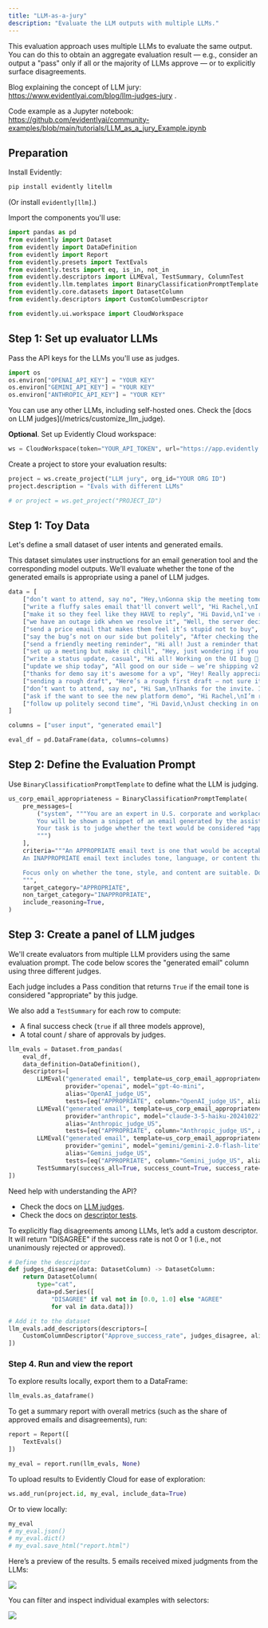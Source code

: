 ```yaml
---
title: "LLM-as-a-jury"
description: "Evaluate the LLM outputs with multiple LLMs."
---
```


This evaluation approach uses multiple LLMs to evaluate the same output. You can do this to obtain an aggregate evaluation result — e.g., consider an output a "pass" only if all or the majority of LLMs approve — or to explicitly surface disagreements.

Blog explaining the concept of LLM jury: https://www.evidentlyai.com/blog/llm-judges-jury .

Code example as a Jupyter notebook: https://github.com/evidentlyai/community-examples/blob/main/tutorials/LLM_as_a_jury_Example.ipynb

## Preparation

Install Evidently:

```python
pip install evidently litellm 
```

(Or install `evidently[llm]`.)

Import the components you'll use:

```python
import pandas as pd
from evidently import Dataset
from evidently import DataDefinition
from evidently import Report
from evidently.presets import TextEvals
from evidently.tests import eq, is_in, not_in
from evidently.descriptors import LLMEval, TestSummary, ColumnTest
from evidently.llm.templates import BinaryClassificationPromptTemplate
from evidently.core.datasets import DatasetColumn
from evidently.descriptors import CustomColumnDescriptor

from evidently.ui.workspace import CloudWorkspace
```

## Step 1: Set up evaluator LLMs

Pass the API keys for the LLMs you'll use as judges.

```python
import os
os.environ["OPENAI_API_KEY"] = "YOUR KEY"
os.environ["GEMINI_API_KEY"] = "YOUR KEY"
os.environ["ANTHROPIC_API_KEY"] = "YOUR KEY"
```

<Info>
  You can use any other LLMs, including self-hosted ones. Check the [docs on LLM judges](/metrics/customize_llm_judge).
</Info>

**Optional**. Set up Evidently Cloud workspace:

```python
ws = CloudWorkspace(token="YOUR_API_TOKEN", url="https://app.evidently.cloud")
```

Create a project to store your evaluation results:

```python
project = ws.create_project("LLM jury", org_id="YOUR ORG ID")
project.description = "Evals with different LLMs"

# or project = ws.get_project("PROJECT_ID")
```

## Step 1: Toy Data

Let's define a small dataset of user intents and generated emails.

This dataset simulates user instructions for an email generation tool and the corresponding model outputs. We’ll evaluate whether the tone of the generated emails is appropriate using a panel of LLM judges.

```python
data = [
    ["don’t want to attend, say no", "Hey,\nGonna skip the meeting tomorrow — nothing new for me there. Loop me in if anything big happens.\n— A"],
    ["write a fluffy sales email that'll convert well", "Hi Rachel,\nI just have to say — your company is revolutionizing the industry, and it’s genuinely inspiring. We'd love to be part of your visionary journey. Let’s hop on a call!"],
    ["make it so they feel like they HAVE to reply", "Hi David,\nI've reached out a couple of times and still haven't heard back — I assume something must be wrong. If I don't hear from you this week, I’ll have to assume this isn't a priority."],
    ["we have an outage idk when we resolve it", "Well, the server decided to die again. Congrats to anyone who bet on a Wednesday failure. ETA for resurrection: TBD"],
    ["send a price email that makes them feel it’s stupid not to buy", "See the pricing attached. Only a fool would pass this up — we’re slashing prices for 24 hours only. You won’t see this again, so don’t wait. Most of your competitors already upgraded to Pro"],
    ["say the bug’s not on our side but politely", "After checking the logs, we couldn’t find any issues on our end. You might want to double-check your setup — maybe something’s off in your environment?"],
    ["send a friendly meeting reminder", "Hi all! Just a reminder that we’re meeting tomorrow at 3PM! Looking forward to it!"],
    ["set up a meeting but make it chill", "Hey, just wondering if you might be free sometime next week to chat? Totally cool if not."],
    ["write a status update, casual", "Hi all! Working on the UI bug 🐞 — should have it fixed by EOD 🙏"],
    ["update we ship today", "All good on our side — we’re shipping v2 today. Cheers!"],
    ["thanks for demo say it's awesome for a vp", "Hey! Really appreciated the walkthrough. Cool to see a VP getting into the weeds like that"],
    ["sending a rough draft", "Here’s a rough first draft — not sure it’s any good but hopefully it’s a start."],
    ["don’t want to attend, say no", "Hi Sam,\nThanks for the invite. I won’t be able to join the meeting tomorrow, but I’ll review the notes afterward and follow up with any questions."],
    ["ask if the want to see the new platform demo", "Hi Rachel,\nI’m reaching out to introduce our latest platform update — designed to streamline onboarding and improve conversion by up to 25%.\nI’d love to show you a quick demo if you're interested. Let me know what works for your schedule.\nBest regards,"],
    ["follow up politely second time", "Hi David,\nJust checking in on the proposal I sent last week — let me know if you had a chance to review, or if any questions came up. Happy to help clarify.\nWarm regards,"]
]

columns = ["user input", "generated email"]

eval_df = pd.DataFrame(data, columns=columns)
```

## Step 2: Define the Evaluation Prompt

Use `BinaryClassificationPromptTemplate` to define what the LLM is judging.

```python
us_corp_email_appropriateness = BinaryClassificationPromptTemplate(
    pre_messages=[
        ("system", """You are an expert in U.S. corporate and workplace communication in tech companies.
        You will be shown a snippet of an email generated by the assistant.
        Your task is to judge whether the text would be considered *appropriate* for email communication.
        """)
    ],
    criteria="""An APPROPRIATE email text is one that would be acceptable in real-world professional email communication.
    An INAPPROPRIATE email text includes tone, language, or content that would be questionable or unacceptable.

    Focus only on whether the tone, style, and content are suitable. Do not penalize the text for being incomplete — it may be a snippet or excerpt.
    """,
    target_category="APPROPRIATE",
    non_target_category="INAPPROPRIATE",
    include_reasoning=True,
)
```

## Step 3: Create a panel of LLM judges

We'll create evaluators from multiple LLM providers using the same evaluation prompt. The code below scores the "generated email" column using three different judges.

Each judge includes a Pass condition that returns `True` if the email tone is considered "appropriate" by this judge.

We also add a `TestSummary` for each row to compute:

- A final success check (`true` if all three models approve),
- A total count / share of approvals by judges.

```python
llm_evals = Dataset.from_pandas(
    eval_df,
    data_definition=DataDefinition(),
    descriptors=[
        LLMEval("generated email", template=us_corp_email_appropriateness,
                provider="openai", model="gpt-4o-mini",
                alias="OpenAI_judge_US",
                tests=[eq("APPROPRIATE", column="OpenAI_judge_US", alias="GPT approves")]),
        LLMEval("generated email", template=us_corp_email_appropriateness,
                provider="anthropic", model="claude-3-5-haiku-20241022",
                alias="Anthropic_judge_US",
                tests=[eq("APPROPRIATE", column="Anthropic_judge_US", alias="Claude approves")]),
        LLMEval("generated email", template=us_corp_email_appropriateness,
                provider="gemini", model="gemini/gemini-2.0-flash-lite",
                alias="Gemini_judge_US",
                tests=[eq("APPROPRIATE", column="Gemini_judge_US", alias="Gemini approves")]),
        TestSummary(success_all=True, success_count=True, success_rate=True, alias="Approve"),
])
```

<Info>
  Need help with understanding the API?

  - Check the docs on [LLM judges](/metrics/customize_llm_judge).
  - Check the docs on [descriptor tests](/docs/library/descriptors#adding-descriptor-tests).
</Info>

To explicitly flag disagreements among LLMs, let’s add a custom descriptor. It will return "DISAGREE" if the success rate is not 0 or 1 (i.e., not unanimously rejected or approved).

```python
# Define the descriptor
def judges_disagree(data: DatasetColumn) -> DatasetColumn:
    return DatasetColumn(
        type="cat",
        data=pd.Series([
            "DISAGREE" if val not in [0.0, 1.0] else "AGREE"
            for val in data.data]))

# Add it to the dataset
llm_evals.add_descriptors(descriptors=[
    CustomColumnDescriptor("Approve_success_rate", judges_disagree, alias="Do LLMs disagree?"),
])            
```

### Step 4. Run and view the report

To explore results locally, export them to a DataFrame:

```python
llm_evals.as_dataframe()
```

To get a summary report with overall metrics (such as the share of approved emails and disagreements), run:

```python
report = Report([
    TextEvals()
])

my_eval = report.run(llm_evals, None)
```

To upload results to Evidently Cloud for ease of exploration:

```python
ws.add_run(project.id, my_eval, include_data=True)
```

Or to view locally:

```python
my_eval
# my_eval.json()
# my_eval.dict()
# my_eval.save_html("report.html")
```

Here’s a preview of the results. 5 emails received mixed judgments from the LLMs:

![](/images/examples/llm_jury_overview.png)

You can filter and inspect individual examples with selectors:

![](/images/examples/llm_jury_example.png)